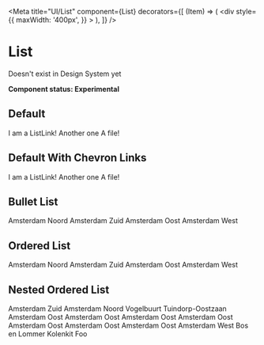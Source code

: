 
<Meta
  title="UI/List"
  component={List}
  decorators={[
    (Item) => (
      <div
        style={{
          maxWidth: '400px',
        }}
      >
        <Item />
      </div>
    ),
  ]}
/>

# List

Doesn't exist in Design System yet

**Component status: Experimental**

## Default

<Canvas>
  <Story name="Default">
    <List>
      <ListItem>I am a ListLink!</ListItem>
      <ListItem>Another one</ListItem>
      <ListItem>A file!</ListItem>
    </List>
  </Story>
</Canvas>

## Default With Chevron Links

<Canvas>
  <Story name="Default With Chevron Links">
    <List>
      <ListItem>
        <Link href="/" variant="with-chevron">
          I am a ListLink!
        </Link>
      </ListItem>
      <ListItem>
        <Link href="/" variant="with-chevron">
          Another one
        </Link>
      </ListItem>
      <ListItem>
        <Link href="/" variant="with-chevron">
          A file!
        </Link>
      </ListItem>
    </List>
  </Story>
</Canvas>

## Bullet List

<Canvas>
  <Story name="Bullet List">
    <List variant="bullet">
      <ListItem>Amsterdam Noord</ListItem>
      <ListItem>Amsterdam Zuid</ListItem>
      <ListItem>Amsterdam Oost</ListItem>
      <ListItem>
        <Link href="/">Amsterdam West</Link>
      </ListItem>
    </List>
  </Story>
</Canvas>

## Ordered List

<Canvas>
  <Story name="Ordered List">
    <OrderedList>
      <ListItem>Amsterdam Noord</ListItem>
      <ListItem>Amsterdam Zuid</ListItem>
      <ListItem>Amsterdam Oost</ListItem>
      <ListItem>
        <Link href="/">Amsterdam West</Link>
      </ListItem>
    </OrderedList>
  </Story>
</Canvas>

## Nested Ordered List

<Canvas>
  <Story name="Nested Ordered List">
    <OrderedList>
      <ListItem>Amsterdam Zuid</ListItem>
      <ListItem>
        Amsterdam Noord
        <OrderedList>
          <ListItem>Vogelbuurt</ListItem>
          <ListItem>Tuindorp-Oostzaan</ListItem>
        </OrderedList>
      </ListItem>
      <ListItem>Amsterdam Oost</ListItem>
      <ListItem>Amsterdam Oost</ListItem>
      <ListItem>Amsterdam Oost</ListItem>
      <ListItem>Amsterdam Oost</ListItem>
      <ListItem>Amsterdam Oost</ListItem>
      <ListItem>Amsterdam Oost</ListItem>
      <ListItem>Amsterdam Oost</ListItem>
      <ListItem>
        <Link href="/">Amsterdam West</Link>
        <OrderedList>
          <ListItem>Bos en Lommer</ListItem>
          <ListItem>
            Kolenkit
            <OrderedList>
              <ListItem>
                <Link href="/">Foo</Link>
              </ListItem>
            </OrderedList>
          </ListItem>
        </OrderedList>
      </ListItem>
    </OrderedList>
  </Story>
</Canvas>
